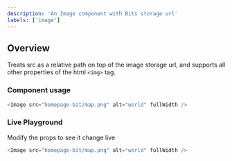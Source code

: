 ```yaml
---
description: 'An Image component with Bits storage url'
labels: ['image']
---
```



## Overview

Treats src as a relative path on top of the image storage url, and supports all other properties of the html `<img>` tag.

### Component usage

```js
<Image src="homepage-bit/map.png" alt="world" fullWidth />
```

### Live Playground

Modify the props to see it change live

```js live
<Image src="homepage-bit/map.png" alt="world" fullWidth />
```
